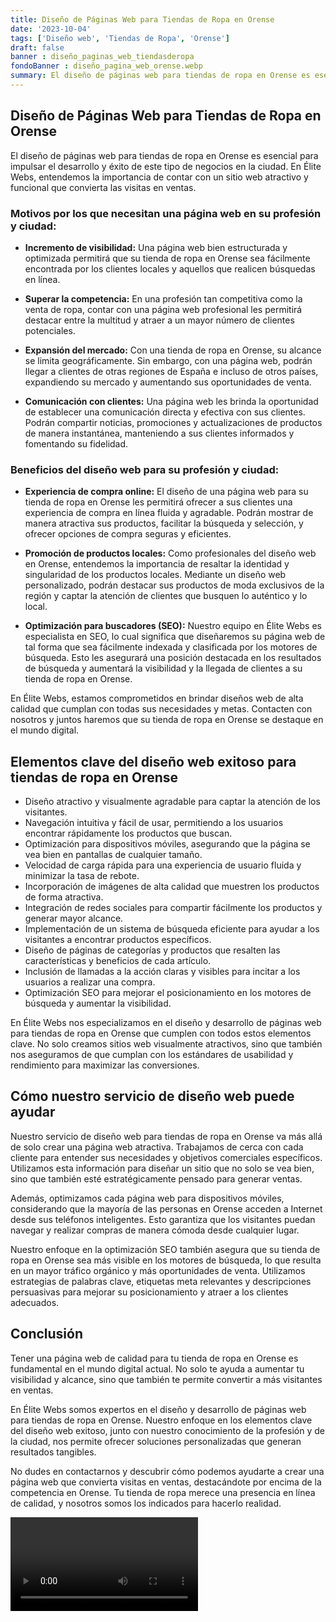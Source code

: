 ```yaml
---
title: Diseño de Páginas Web para Tiendas de Ropa en Orense
date: '2023-10-04'
tags: ['Diseño web', 'Tiendas de Ropa', 'Orense']
draft: false
banner : diseño_paginas_web_tiendasderopa
fondoBanner : diseño_pagina_web_orense.webp
summary: El diseño de páginas web para tiendas de ropa en Orense es esencial para impulsar el desarrollo y éxito de este tipo de negocios en la ciudad. En Élite Webs, entendemos la importancia de contar con un sitio web atractivo y funcional que convierta las visitas en ventas.
---
```


## Diseño de Páginas Web para Tiendas de Ropa en Orense

El diseño de páginas web para tiendas de ropa en Orense es esencial para impulsar el desarrollo y éxito de este tipo de negocios en la ciudad. En Élite Webs, entendemos la importancia de contar con un sitio web atractivo y funcional que convierta las visitas en ventas.

### Motivos por los que necesitan una página web en su profesión y ciudad:

- **Incremento de visibilidad:** Una página web bien estructurada y optimizada permitirá que su tienda de ropa en Orense sea fácilmente encontrada por los clientes locales y aquellos que realicen búsquedas en línea.

- **Superar la competencia:** En una profesión tan competitiva como la venta de ropa, contar con una página web profesional les permitirá destacar entre la multitud y atraer a un mayor número de clientes potenciales.

- **Expansión del mercado:** Con una tienda de ropa en Orense, su alcance se limita geográficamente. Sin embargo, con una página web, podrán llegar a clientes de otras regiones de España e incluso de otros países, expandiendo su mercado y aumentando sus oportunidades de venta.

- **Comunicación con clientes:** Una página web les brinda la oportunidad de establecer una comunicación directa y efectiva con sus clientes. Podrán compartir noticias, promociones y actualizaciones de productos de manera instantánea, manteniendo a sus clientes informados y fomentando su fidelidad.

### Beneficios del diseño web para su profesión y ciudad:

- **Experiencia de compra online:** El diseño de una página web para su tienda de ropa en Orense les permitirá ofrecer a sus clientes una experiencia de compra en línea fluida y agradable. Podrán mostrar de manera atractiva sus productos, facilitar la búsqueda y selección, y ofrecer opciones de compra seguras y eficientes.

- **Promoción de productos locales:** Como profesionales del diseño web en Orense, entendemos la importancia de resaltar la identidad y singularidad de los productos locales. Mediante un diseño web personalizado, podrán destacar sus productos de moda exclusivos de la región y captar la atención de clientes que busquen lo auténtico y lo local.

- **Optimización para buscadores (SEO):** Nuestro equipo en Élite Webs es especialista en SEO, lo cual significa que diseñaremos su página web de tal forma que sea fácilmente indexada y clasificada por los motores de búsqueda. Esto les asegurará una posición destacada en los resultados de búsqueda y aumentará la visibilidad y la llegada de clientes a su tienda de ropa en Orense.

En Élite Webs, estamos comprometidos en brindar diseños web de alta calidad que cumplan con todas sus necesidades y metas. Contacten con nosotros y juntos haremos que su tienda de ropa en Orense se destaque en el mundo digital.

<GifSeo />

<Cta />

## Elementos clave del diseño web exitoso para tiendas de ropa en Orense

- Diseño atractivo y visualmente agradable para captar la atención de los visitantes.
- Navegación intuitiva y fácil de usar, permitiendo a los usuarios encontrar rápidamente los productos que buscan.
- Optimización para dispositivos móviles, asegurando que la página se vea bien en pantallas de cualquier tamaño.
- Velocidad de carga rápida para una experiencia de usuario fluida y minimizar la tasa de rebote.
- Incorporación de imágenes de alta calidad que muestren los productos de forma atractiva.
- Integración de redes sociales para compartir fácilmente los productos y generar mayor alcance.
- Implementación de un sistema de búsqueda eficiente para ayudar a los visitantes a encontrar productos específicos.
- Diseño de páginas de categorías y productos que resalten las características y beneficios de cada artículo.
- Inclusión de llamadas a la acción claras y visibles para incitar a los usuarios a realizar una compra.
- Optimización SEO para mejorar el posicionamiento en los motores de búsqueda y aumentar la visibilidad.

En Élite Webs nos especializamos en el diseño y desarrollo de páginas web para tiendas de ropa en Orense que cumplen con todos estos elementos clave. No solo creamos sitios web visualmente atractivos, sino que también nos aseguramos de que cumplan con los estándares de usabilidad y rendimiento para maximizar las conversiones.

## Cómo nuestro servicio de diseño web puede ayudar

Nuestro servicio de diseño web para tiendas de ropa en Orense va más allá de solo crear una página web atractiva. Trabajamos de cerca con cada cliente para entender sus necesidades y objetivos comerciales específicos. Utilizamos esta información para diseñar un sitio que no solo se vea bien, sino que también esté estratégicamente pensado para generar ventas.

Además, optimizamos cada página web para dispositivos móviles, considerando que la mayoría de las personas en Orense acceden a Internet desde sus teléfonos inteligentes. Esto garantiza que los visitantes puedan navegar y realizar compras de manera cómoda desde cualquier lugar.

Nuestro enfoque en la optimización SEO también asegura que su tienda de ropa en Orense sea más visible en los motores de búsqueda, lo que resulta en un mayor tráfico orgánico y más oportunidades de venta. Utilizamos estrategias de palabras clave, etiquetas meta relevantes y descripciones persuasivas para mejorar su posicionamiento y atraer a los clientes adecuados.

## Conclusión

Tener una página web de calidad para tu tienda de ropa en Orense es fundamental en el mundo digital actual. No solo te ayuda a aumentar tu visibilidad y alcance, sino que también te permite convertir a más visitantes en ventas.

En Élite Webs somos expertos en el diseño y desarrollo de páginas web para tiendas de ropa en Orense. Nuestro enfoque en los elementos clave del diseño web exitoso, junto con nuestro conocimiento de la profesión y de la ciudad, nos permite ofrecer soluciones personalizadas que generan resultados tangibles.

No dudes en contactarnos y descubrir cómo podemos ayudarte a crear una página web que convierta visitas en ventas, destacándote por encima de la competencia en Orense. Tu tienda de ropa merece una presencia en línea de calidad, y nosotros somos los indicados para hacerlo realidad.

<Video />

<CtaBot job='Tiendas de Ropa' city='Orense'/>

<Gmaps query='Orense+españa+maps' />